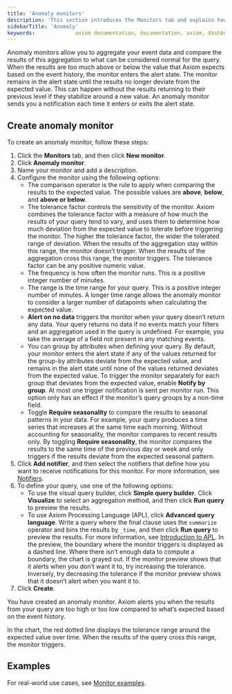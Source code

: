 ```yaml
---
title: 'Anomaly monitors'
description: 'This section introduces the Monitors tab and explains how to create monitors.'
sidebarTitle: 'Anomaly'
keywords:             axiom documentation, documentation, axiom, dashboards, monitors, notifiers, slack, email, pagerduty, webhook, opsgenie, discord, discord webhook
---
```


Anomaly monitors allow you to aggregate your event data and compare the results of this aggregation to what can be considered normal for the query. When the results are too much above or below the value that Axiom expects based on the event history, the monitor enters the alert state. The monitor remains in the alert state until the results no longer deviate from the expected value. This can happen without the results returning to their previous level if they stabilize around a new value. An anomaly monitor sends you a notification each time it enters or exits the alert state.

## Create anomaly monitor

To create an anomaly monitor, follow these steps:

1. Click the **Monitors** tab, and then click **New monitor**.
1. Click **Anomaly monitor**.
1. Name your monitor and add a description.
1. Configure the monitor using the following options:
    - The comparison operator is the rule to apply when comparing the results to the expected value. The possible values are **above**, **below**, and **above or below**.
    - The tolerance factor controls the sensitivity of the monitor. Axiom combines the tolerance factor with a measure of how much the results of your query tend to vary, and uses them to determine how much deviation from the expected value to tolerate before triggering the monitor. The higher the tolerance factor, the wider the tolerated range of deviation. When the results of the aggregation stay within this range, the monitor doesn’t trigger. When the results of the aggregation cross this range, the monitor triggers. The tolerance factor can be any positive numeric value.
    - The frequency is how often the monitor runs. This is a positive integer number of minutes.
    - The range is the time range for your query. This is a positive integer number of minutes. A longer time range allows the anomaly monitor to consider a larger number of datapoints when calculating the expected value.
    - **Alert on no data** triggers the monitor when your query doesn’t return any data. Your query returns no data if no events match your filters and an aggregation used in the query is undefined. For example, you take the average of a field not present in any matching events.
    - You can group by attributes when defining your query. By default, your monitor enters the alert state if any of the values returned for the group-by attributes deviate from the expected value, and remains in the alert state until none of the values returned deviates from the expected value. To trigger the monitor separately for each group that deviates from the expected value, enable **Notify by group**. At most one trigger notification is sent per monitor run. This option only has an effect if the monitor’s query groups by a non-time field.
    - Toggle **Require seasonality** to compare the results to seasonal patterns in your data. For example, your query produces a time series that increases at the same time each morning. Without accounting for seasonality, the monitor compares to recent results only. By toggling **Require seasonality**, the monitor compares the results to the same time of the previous day or week and only triggers if the results deviate from the expected seasonal pattern.
1. Click **Add notifier**, and then select the notifiers that define how you want to receive notifications for this monitor. For more information, see [Notifiers](#notifiers).
1. To define your query, use one of the following options:
    - To use the visual query builder, click **Simple query builder**. Click **Visualize** to select an aggregation method, and then click **Run query** to preview the results. 
    - To use Axiom Processing Language (APL), click **Advanced query language**. Write a query where the final clause uses the `summarize` operator and bins the results by `_time`, and then click **Run query** to preview the results. For more information, see [Introduction to APL](/apl/introduction). 
    In the preview, the boundary where the monitor triggers is displayed as a dashed line. Where there isn’t enough data to compute a boundary, the chart is grayed out. If the monitor preview shows that it alerts when you don’t want it to, try increasing the tolerance. Inversely, try decreasing the tolerance if the monitor preview shows that it doesn’t alert when you want it to.
1. Click **Create**.

You have created an anomaly monitor. Axiom alerts you when the results from your query are too high or too low compared to what’s expected based on the event history.

In the chart, the red dotted line displays the tolerance range around the expected value over time. When the results of the query cross this range, the monitor triggers.

## Examples

For real-world use cases, see [Monitor examples](/monitor-data/monitor-examples).